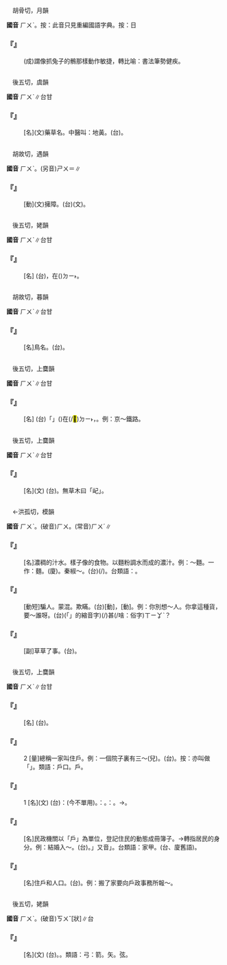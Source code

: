 
=={{ruby|鶻|ㄏㄨˋ}}==

　胡骨切，月韻

'''國音''' <rt>ㄏㄨˋ</rt>。按：此音只見重編國語字典。按：日

    

==='''『{{ruby|兔|ㄊㄨˋ}}{{ruby|起|ㄑㄧˇ}}{{ruby|鶻|ㄏㄨˋ}}{{ruby|落|ㄌㄨㄛˋ}}』'''===
: (成)謂像抓兔子的鶻那樣動作敏捷，轉比喻：書法筆勢健疾。
    

=={{ruby|芐|ㄏㄨˋ}}==

　後五切，虞韻

'''國音''' <rt>ㄏㄨˋ</rt>∥台甘

    

==='''『{{ruby|芐|ㄏㄨˋ}}』'''===
: [名](文)藥草名。中醫叫：地黃。(台){{ruby|地|ㄉㆤ˫}}{{ruby|黃|ㄏㆲˊ/ㆭˊ}}。
    

=={{ruby|<mark>&#xf9d6d;</mark>|ㄏㄨˋ}}==

　胡故切，遇韻

'''國音''' <rt>ㄏㄨˋ</rt>。(另音)<rt>ㄕㄨ</rt>＝{{ruby|摴|ㄕㄨ}}∥

    

==='''『{{ruby|<mark>&#xf9d6d;</mark>|ㄏㄨˋ}}』'''===
: [動](文)擁障。(台)(文){{ruby|保|ㄅㄜˋ}}{{ruby|護|ㄏㆦ˫}}。
    

=={{ruby|鄠|ㄏㄨˋ}}==

　後五切，姥韻

'''國音''' <rt>ㄏㄨˋ</rt>∥台甘

    

==='''『{{ruby|鄠|ㄏㄨˋ}}』'''===
: [名] (台){{ruby|縣|ㄍㄨㄢ˫}}{{ruby|名|ㄇㄧㄚˊ}}，在({{ruby|/|ㆣㄧㄢˊ}})<rt>ㄉㄧ˫</rt>{{ruby|陝|ㄒㄧㆰˋ}}{{ruby|西|ㄙㄞ}}{{ruby|省|ㄒㄧㄥˋ}}。
    

=={{ruby|<mark>&#xf9e73;</mark>|ㄏㄨˋ}}==

　胡故切，暮韻

'''國音''' <rt>ㄏㄨˋ</rt>∥台甘

    

==='''『{{ruby|<mark>&#xf9e73;</mark>|ㄏㄨˋ}}』'''===
: [名]鳥名。(台){{ruby|水|ㄗㄨㄧˋ}}{{ruby|鳥|ㄐㄧㄠˋ}}{{ruby|丌|ㆤ}}{{ruby|名|ㄇㄧㄚˊ}}。
    

=={{ruby|滬|ㄏㄨˋ}}==

　後五切，上麌韻

'''國音''' <rt>ㄏㄨˋ</rt>∥台甘

    

==='''『{{ruby|滬|ㄏㄨˋ}}』'''===
: [名] (台){{ruby|因|ㄧㄣ}}「{{ruby|滬|ㄏㆦ˫}}{{ruby|瀆|ㄉㆦㆶ ͘/ㄉㄠㆷ ͘}}」({{ruby|吳|ㆣㆦˊ}}{{ruby|淞|ㄒㄧㆲˊ}}{{ruby|江|ㄍㄤ}}{{ruby|下|ㄏㄚ˫}}{{ruby|游|ㄧㄨˊ}})在(/<mark>&#xf9853;</mark>)<rt>ㄉㄧ˫</rt>{{ruby|上|ㄒㄧㆲ˫}}{{ruby|海|ㄏㄞˋ}}{{ruby|市|ㄑㄧ˫}}，{{ruby|成|ㄒㄧㄥˊ}}{{ruby|為|ㄨㄧˊ}}{{ruby|上|ㄒㄧㆲ˫}}{{ruby|海|ㄏㄞˋ}}{{ruby|市|ㄑㄧ˫}}{{ruby|丌|ㆤ}}{{ruby|別|ㄅㄧㄚㆵ ͘}}{{ruby|稱|ㄑㄧㄥ}}。例：京～鐵路。
    

=={{ruby|岵|ㄏㄨˋ}}==

　後五切，上麌韻

'''國音''' <rt>ㄏㄨˋ</rt>∥台甘

    

==='''『{{ruby|岵|ㄏㄨˋ}}』'''===
: [名](文) (台){{ruby|有|ㄨ˫}}{{ruby|發|ㄏㄨㄚㆵ}}{{ruby|草|ㄘㄠˋ}}{{ruby|木|ㆠㆦㆶ ͘}}{{ruby|丌|ㆤ}}{{ruby|山|ㄙㄨㆩ}}。無草木曰「屺」。
    

=={{ruby|糊|ㄏㄨˋ}}==

　←洪孤切，模韻

'''國音''' <rt>ㄏㄨˋ</rt>。(破音)<rt>ㄏㄨ</rt>。(常音)<rt>ㄏㄨˊ</rt>∥

    

==='''『{{ruby|糊|ㄏㄨˋ}}』'''===
: [名]濃稠的汁水。樣子像{{ruby|粥|ㄓㄡ}}的食物。以麵粉調水而成的濃汁。例：～麵。一作：麵{{ruby|糊|ㄏㄨˋ}}。(廈){{ruby|麵|ㄇㄧ˫}}{{ruby|糊|ㄍㆦˊ}}。秦椒～。(台){{ruby|胡|ㄏㆦˊ}}{{ruby|椒|ㄐㄧㄜ}}{{ruby|膏|ㄍㄜ}}(/{{ruby|醬|ㄐㄧㆧ˪/ㄐㄧㆫ˪}})。台類語：{{ruby|麵|ㄇㄧ˫}}{{ruby|線|ㄙㄨㆩ˪}}{{ruby|糊|ㄍㆦˊ}}。
    

==='''『{{ruby|糊|ㄏㄨˋ}}{{ruby|弄|·ㄋㄨㄥˋ}}』'''===
: [動短]騙人。蒙混。欺瞞。(台){{ruby|瞞|ㄇㄨㄚˊ}}{{ruby|騙|ㄆㄧㄢ˪}}[動]，{{ruby|賺|ㄗㄨㄢˋ}}{{ruby|仙|ㄒㄧㄢ}}[動]。例：你別想～人。你拿這種貨，要～誰呀。(台){{ruby|汝|ㄌㄧˋ}}{{ruby|提|ㄊㆤㆷ ͘}}{{ruby|<mark>&#xffb50;</mark>|ㄐㄧㆵ}}(「{{ruby|此|ㄐㄧˋ}}{{ruby|一|ㄐㄧㆵ ͘}}」的縮音字)(/{{ruby|此|ㄐㄧㆵ}}){{ruby|號|ㄏㄜ˫}}{{ruby|<mark>&#xffa49;</mark>|ㆠㆤㆷ/ㆠㄨㆤㆷ ͘}}{{ruby|騙|ㄆㄧㄢ˪}}甚(/啥：俗字)<rt>ㄒㄧㆩˋ</rt>{{ruby|人|ㄌㄤˊ}}？
    

==='''『{{ruby|糊|ㄏㄨˋ}}{{ruby|弄|ㄋㄨㄥˋ}}{{ruby|著|ㄓㄜ}}』'''===
: [副]草草了事。(台){{ruby|潦|ㄌㄜˋ}}{{ruby|潦|ㄌㄜˋ}}{{ruby|草|ㄘㄜˋ}}{{ruby|草|ㄘㄜˋ}}{{ruby|做|ㄗㄨㆤ˪/ㄗㄜ˪}}{{ruby|起|·ㄎㄧˋ}}{{ruby|來|·ㄌㄞˊ}}。
    

=={{ruby|戶|ㄏㄨˋ}}==

　後五切，上麌韻

'''國音''' <rt>ㄏㄨˋ</rt>∥台甘

    

==='''『{{ruby|住|ㄓㄨˋ}}{{ruby|戶|ㄏㄨˋ}}』'''===
: [名] (台){{ruby|企|ㄎㄧㄚ˫}}{{ruby|家|ㄍㆤ}}。
    

==='''『{{ruby|戶|ㄏㄨˋ}}』'''===
:2  [量]總稱一家叫住戶。例：一個院子裏有三～(兒)。(台){{ruby|一|ㄐㄧㆵ ͘}}{{ruby|落|ㄌㄜㆷ ͘}}{{ruby|厝|ㄘㄨ˪}}{{ruby|企|ㄎㄧㄚ˫}}{{ruby|三|ㄙㆩ}}{{ruby|戶|ㄏㆦ˫}}。按：亦叫做「{{ruby|家|ㄍㆤ}}」。類語：戶口。戶{{ruby|籍|ㄐㄧˊ}}。
    

==='''『{{ruby|戶|ㄏㄨˋ}}』'''===
:1  [名](文) (台){{ruby|單|ㄉㄨㆩ}}{{ruby|扇|ㄒㆪ˪}}{{ruby|門|ㄇㆭˊ}}{{ruby|叫|ㄍㄧㄜ˪}}：{{ruby|戶|ㄏㆦ˫}}(今不單用)。{{ruby|兩|ㄋㆭ˫}}{{ruby|扇|ㄒㆪ˪}}{{ruby|丌|ㆤ}}{{ruby|叫|ㄍㄧㄜ˪}}{{ruby|做|ㄗㄨㆤ˪/ㄗㄜ˪}}：{{ruby|門|ㄇㆭˊ}}。{{ruby|連|ㄌㄧㄢˊ}}{{ruby|稱|ㄑㄧㄥ}}：{{ruby|門|ㄇㆭˊ}}{{ruby|戶|ㄏㆦ˫}}。→{{ruby|門|ㄇㆭˊ}}{{ruby|風|ㄏㆲ}}。
    

==='''『{{ruby|戶|ㄏㄨˋ}}{{ruby|籍|ㄐㄧˊ}}』'''===
: [名]民政機關以「戶」為單位，登記住民的動態成冊簿子。→轉指居民的身分。例：結婚入～。(台){{ruby|結|ㄍㄧㄚㆵ}}{{ruby|婚|ㄏㄨㄣ}}{{ruby|入|ㆢㄧㆴ ͘/ㄌㄧㆴ ͘}}{{ruby|戶|ㄏㆦ˫}}{{ruby|籍|ㄐㄧㆤㆶ ͘}}。{{ruby|「|ㄐㄧㆤㆶ ͘}}」又音{{ruby|「|ㄐㄧㆴ ͘}}」。台類語：家甲。(台、廈舊語)。
    

==='''『{{ruby|戶|ㄏㄨˋ}}{{ruby|口|ㄎㄡˇ}}』'''===
: [名]住戶和人口。(台){{ruby|戶|ㄏㆦ˫}}{{ruby|口|ㄎㄠˋ}}。例：搬了家要向戶政事務所報～。
    

=={{ruby|楛|ㄏㄨˋ}}==

　後五切，姥韻

'''國音''' <rt>ㄏㄨˋ</rt>。(破音)<rt>ㄎㄨˇ</rt>[狀]∥台

    

==='''『{{ruby|楛|ㄏㄨˋ}}』'''===
: [名](文) (台){{ruby|樹|ㄑㄧㄨ˫}}{{ruby|名|ㄇㄧㄚˊ}}。{{ruby|傳|ㄊㄨㄢˊ}}{{ruby|說|ㄙㄨㆤㆷ}}{{ruby|可|ㄎㄜˋ}}{{ruby|以|ㄧˋ}}{{ruby|取|ㄘㄨˋ}}{{ruby|箭|ㄐㆪ˪}}{{ruby|桿|ㄍㄨㆮˋ}}。類語：弓：箭。矢。弦。
    
